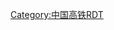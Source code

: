 {{Routemap
|title=昌九城际线
|inline=<includeonly>yes</includeonly>
|title-bg=#12395c
|title-color=white
|map=
CONTg~~ ~~ ~~ ~~{{rmri|u}}[[铜九线]] {{站|狮子山}}
CONTgq\ABZg+r\~~ ~~ ~~ ~~{{rmri|l}}[[京九线]] {{站|北京西}}
BHF~~{{站|九江}}
LKRW+l\KRWgr\
CONTg\LSTR\STR\\~~ ~~ ~~ ~~{{rmri|u}}[[合安九客运专线]] {{站|合肥西}}
CONTgq\kABZq2\KRZo+k3\KRZu\ABZgr\\\\~~ ~~ ~~ ~~{{rmri|l}}[[武九客运专线]] {{站|武汉}}
kABZg+4\STR\STR\\
CONTgq\KRZo\ABZgr+r\STR\\\~~ ~~ ~~ ~~{{rmri|l}}[[武九线]] {{站|武昌}}
HST-L\HST-M\HST-R\\~~{{站|庐山}}
STR\KRWgl\KRWg+r\\
xABZgl\KRZu\ABZg+r\\
exSTRl\eKRZu\eKRZuxl\exSTR+r\
\LSTR\STR\exCONTf\~~ ~~ ~~ ~~{{rmri|d}}[[昌九客运专线]]往{{站|南昌东}}
HST-L\HST-R\~~{{站|德安}}
HST-L\HST-R\~~{{站|共青城}}
LSTR\STR\
HST-L\HST-R\~~{{站|永修}}
STR!~lBST-L\STR!~lBST-R\~~ ~~{{站|乐化}}
STR\KRWgl\KRW+r
ABZgl\KRZo\ABZg+r~~ ~~ ~~昌九城际左、右绕行线
STR!~MFADEf\STR\STR~~ ~~ ~~连接[[南昌西环铁路]]~~{{RoutemapRoute|Licon=D|{{站|向塘}}}}
\ABZg+l\ABZg+r~~ ~~ ~~连接[[湾里联络线]]~~{{RoutemapRoute|Licon=D|{{站|南昌北}}}}
\STR\HST~~ ~~[[南昌北站]]
\STR\CONTf~~ ~~ ~~连接[[京九铁路]]~~{{RoutemapRoute|Licon=D|{{站|南昌|南昌站 (江西)}}、{{站|常平}}}}
\BST\~~ ~~ ~~[[农大线路所]]   
CONTg\KDSTa\LSTR\\~~ ~~[[南昌西动车所]] ~~ ~~连接[[沪昆客运专线]]{{RoutemapRoute|Licon=u|{{站|昆明南}}}}
ABZgl\KRZu\ABZg+r\\
KRWl\KRWg+r!~KRWl\KRWg+r\\
\BHF-L\BHF-R\\~~0~~'''[[南昌西站]]'''{{rint|cn|metro|link=南昌西站 (地铁)}}
hSTRa\hSTRa\
hKRZW(Rr)\hKRZW(Ll)\WASSERq~~ ~~ ~~[[东新赣江特大桥]]
hLSTR\eABZgl\exCONTfq~~ ~~ ~~向莆联络线往[[横岗站 (江西)|横岗]]{{rmri|r}}
\hSTRl\hKRZhu\hCONTfq\~~ ~~ ~~连接[[沪昆客运专线]]~~{{RoutemapRoute|{{站|上海虹桥}}|Ricon=R}}
hSTR!~MFADEg\hLSTR\
\hLSTRl\hKRZho\hCONTfq\~~ ~~ ~~上跨[[南昌西环铁路]]~~{{RoutemapRoute|Ricon=r|{{站|向塘}}}}
hCONTf~~ ~~ ~~ ~~{{rmri|d}}[[昌福线]] {{站|福州}}
|bottom={{navbar|昌九城际线RDT}}
}}<noinclude>
{{rdt intro|[[昌九城际线]]}}
[[Category:中国高铁RDT]]
</noinclude>